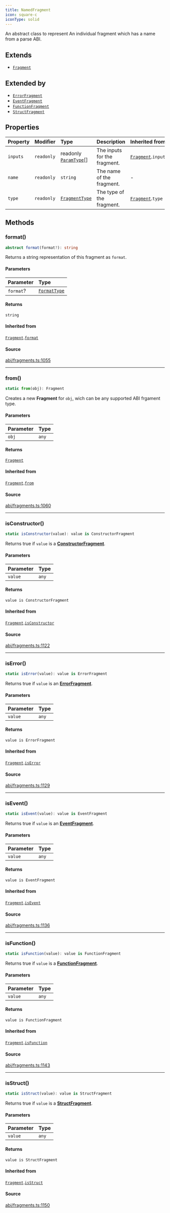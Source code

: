 ```yaml
---
title: NamedFragment
icon: square-c
iconType: solid
---
```


An abstract class to represent An individual fragment which has a name from a parse ABI.

## Extends

- [`Fragment`](/sdk/content/classes/Fragment)

## Extended by

- [`ErrorFragment`](/sdk/content/classes/ErrorFragment)
- [`EventFragment`](/sdk/content/classes/EventFragment)
- [`FunctionFragment`](/sdk/content/classes/FunctionFragment)
- [`StructFragment`](/sdk/content/classes/StructFragment)

## Properties

| Property | Modifier | Type | Description | Inherited from |
| :------ | :------ | :------ | :------ | :------ |
| `inputs` | `readonly` | readonly [`ParamType`](/sdk/content/classes/ParamType)[] | The inputs for the fragment. | [`Fragment`](/sdk/content/classes/Fragment).`inputs` |
| `name` | `readonly` | `string` | The name of the fragment. | - |
| `type` | `readonly` | [`FragmentType`](/sdk/content/type-aliases/FragmentType) | The type of the fragment. | [`Fragment`](/sdk/content/classes/Fragment).`type` |

## Methods

### format()

```ts
abstract format(format?): string
```

Returns a string representation of this fragment as `format`.

#### Parameters

| Parameter | Type |
| :------ | :------ |
| `format`? | [`FormatType`](/sdk/content/type-aliases/FormatType) |

#### Returns

`string`

#### Inherited from

[`Fragment`](/sdk/content/classes/Fragment).[`format`](/sdk/content/classes/Fragment#format)

#### Source

[abi/fragments.ts:1055](https://github.com/dominant-strategies/quais.js/blob/f2011176222a6c0c5640e35f5ebc39b662373b76/src/abi/fragments.ts#L1055)

***

### from()

```ts
static from(obj): Fragment
```

Creates a new **Fragment** for `obj`, wich can be any supported ABI frgament type.

#### Parameters

| Parameter | Type |
| :------ | :------ |
| `obj` | `any` |

#### Returns

[`Fragment`](/sdk/content/classes/Fragment)

#### Inherited from

[`Fragment`](/sdk/content/classes/Fragment).[`from`](/sdk/content/classes/Fragment#from)

#### Source

[abi/fragments.ts:1060](https://github.com/dominant-strategies/quais.js/blob/f2011176222a6c0c5640e35f5ebc39b662373b76/src/abi/fragments.ts#L1060)

***

### isConstructor()

```ts
static isConstructor(value): value is ConstructorFragment
```

Returns true if `value` is a [**ConstructorFragment**](/sdk/content/classes/ConstructorFragment).

#### Parameters

| Parameter | Type |
| :------ | :------ |
| `value` | `any` |

#### Returns

`value is ConstructorFragment`

#### Inherited from

[`Fragment`](/sdk/content/classes/Fragment).[`isConstructor`](/sdk/content/classes/Fragment#isconstructor)

#### Source

[abi/fragments.ts:1122](https://github.com/dominant-strategies/quais.js/blob/f2011176222a6c0c5640e35f5ebc39b662373b76/src/abi/fragments.ts#L1122)

***

### isError()

```ts
static isError(value): value is ErrorFragment
```

Returns true if `value` is an [**ErrorFragment**](/sdk/content/classes/ErrorFragment).

#### Parameters

| Parameter | Type |
| :------ | :------ |
| `value` | `any` |

#### Returns

`value is ErrorFragment`

#### Inherited from

[`Fragment`](/sdk/content/classes/Fragment).[`isError`](/sdk/content/classes/Fragment#iserror)

#### Source

[abi/fragments.ts:1129](https://github.com/dominant-strategies/quais.js/blob/f2011176222a6c0c5640e35f5ebc39b662373b76/src/abi/fragments.ts#L1129)

***

### isEvent()

```ts
static isEvent(value): value is EventFragment
```

Returns true if `value` is an [**EventFragment**](/sdk/content/classes/EventFragment).

#### Parameters

| Parameter | Type |
| :------ | :------ |
| `value` | `any` |

#### Returns

`value is EventFragment`

#### Inherited from

[`Fragment`](/sdk/content/classes/Fragment).[`isEvent`](/sdk/content/classes/Fragment#isevent)

#### Source

[abi/fragments.ts:1136](https://github.com/dominant-strategies/quais.js/blob/f2011176222a6c0c5640e35f5ebc39b662373b76/src/abi/fragments.ts#L1136)

***

### isFunction()

```ts
static isFunction(value): value is FunctionFragment
```

Returns true if `value` is a [**FunctionFragment**](/sdk/content/classes/FunctionFragment).

#### Parameters

| Parameter | Type |
| :------ | :------ |
| `value` | `any` |

#### Returns

`value is FunctionFragment`

#### Inherited from

[`Fragment`](/sdk/content/classes/Fragment).[`isFunction`](/sdk/content/classes/Fragment#isfunction)

#### Source

[abi/fragments.ts:1143](https://github.com/dominant-strategies/quais.js/blob/f2011176222a6c0c5640e35f5ebc39b662373b76/src/abi/fragments.ts#L1143)

***

### isStruct()

```ts
static isStruct(value): value is StructFragment
```

Returns true if `value` is a [**StructFragment**](/sdk/content/classes/StructFragment).

#### Parameters

| Parameter | Type |
| :------ | :------ |
| `value` | `any` |

#### Returns

`value is StructFragment`

#### Inherited from

[`Fragment`](/sdk/content/classes/Fragment).[`isStruct`](/sdk/content/classes/Fragment#isstruct)

#### Source

[abi/fragments.ts:1150](https://github.com/dominant-strategies/quais.js/blob/f2011176222a6c0c5640e35f5ebc39b662373b76/src/abi/fragments.ts#L1150)
